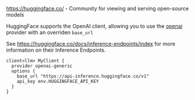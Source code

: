 https://huggingface.co/ - Community for viewing and serving open-source models

HuggingFace supports the OpenAI client, allowing you to use the [openai](/docs/snippets/clients/providers/openai) provider with an overriden `base_url`

See https://huggingface.co/docs/inference-endpoints/index for more information on their Inference Endpoints.

```baml BAML
client<llm> MyClient {
  provider openai-generic
  options {
    base_url "https://api-inference.huggingface.co/v1"
    api_key env.HUGGINGFACE_API_KEY
  }
}
```
